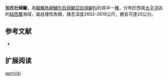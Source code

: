 {{Speciesbox
| name = 加氏壮绵鳚
| image = 
| status = NE
| status_system = IUCN3.1
| genus = Pachycara
| species = garricki
| authority = [[Anderson|Anderson]], 1990
| synonyms = 
}}

'''加氏壮绵鳚'''，為[[輻鰭魚綱|輻鰭魚綱]][[鱸形目|鱸形目]][[绵鳚亞目|绵鳚亞目]][[绵鳚科|绵鳚科]]的其中一[[種|種]]，分布於西南[[太平洋|太平洋]]區的[[紐西蘭|紐西蘭]]海域，屬底棲性魚類，棲息深度2602-2619公尺，體長可達20公分。

==参考文献==
*{{FishBase_species|genus=Pachycara|species=garricki|year=2012|month=3}}

== 扩展阅读 ==
{{refbegin}}
{{wikispecies-inline|Pachycara garricki|加氏壮绵鳚}}
{{refend}}
{{Taxonbar|from=Q1114316}}

[[Category:壮绵鳚属|garricki]]


{{鱸形目小作品}}